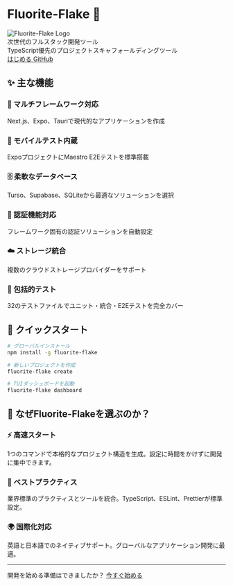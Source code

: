 
<div style={{textAlign: 'center', padding: '4rem 0 2rem 0'}}>

# Fluorite-Flake 🚀

<Bleed>
  <div style={{display: 'flex', justifyContent: 'center', alignItems: 'center', margin: '2rem 0'}}>
    <img src="/fluorite-flake-logo.png" alt="Fluorite-Flake Logo" style={{width: '256px', height: '256px', display: 'block'}} />
  </div>
</Bleed>


<div style={{fontSize: '1.25rem', color: '#666', margin: '1rem 0 3rem 0', lineHeight: '1.6'}}>
次世代のフルスタック開発ツール<br />
TypeScript優先のプロジェクトスキャフォールディングツール
</div>

<div style={{display: 'flex', gap: '1rem', justifyContent: 'center', flexWrap: 'wrap', margin: '2rem 0'}}>
  <a href="/ja-JP/get-started" style={{
    display: 'inline-block',
    padding: '0.75rem 1.5rem',
    backgroundColor: '#0070f3',
    color: 'white',
    borderRadius: '0.5rem',
    textDecoration: 'none',
    fontWeight: 'bold',
    whiteSpace: 'nowrap'
  }}>
    はじめる
  </a>
  <a href="https://github.com/kotsutsumi/fluorite-flake" style={{
    display: 'inline-block',
    padding: '0.75rem 1.5rem',
    border: '1px solid #0070f3',
    color: '#0070f3',
    borderRadius: '0.5rem',
    textDecoration: 'none',
    fontWeight: 'bold',
    whiteSpace: 'nowrap'
  }}>
    GitHub
  </a>
</div>

</div>

## ✨ 主な機能

<div style={{display: 'grid', gridTemplateColumns: 'repeat(auto-fit, minmax(250px, 1fr))', gap: '1.5rem', margin: '2rem 0'}}>

<div style={{padding: '1.5rem', border: '1px solid #e1e5e9', borderRadius: '0.5rem', backgroundColor: '#fafafa'}}>
  <h3 style={{margin: '0 0 1rem 0', color: '#0070f3'}}>🎯 マルチフレームワーク対応</h3>
  <span style={{margin: 0, color: '#666', fontSize: '0.9rem', display: 'block'}}>
    Next.js、Expo、Tauriで現代的なアプリケーションを作成
  </span>
</div>

<div style={{padding: '1.5rem', border: '1px solid #e1e5e9', borderRadius: '0.5rem', backgroundColor: '#fafafa'}}>
  <h3 style={{margin: '0 0 1rem 0', color: '#0070f3'}}>📱 モバイルテスト内蔵</h3>
  <span style={{margin: 0, color: '#666', fontSize: '0.9rem', display: 'block'}}>
    ExpoプロジェクトにMaestro E2Eテストを標準搭載
  </span>
</div>

<div style={{padding: '1.5rem', border: '1px solid #e1e5e9', borderRadius: '0.5rem', backgroundColor: '#fafafa'}}>
  <h3 style={{margin: '0 0 1rem 0', color: '#0070f3'}}>🗄️ 柔軟なデータベース</h3>
  <span style={{margin: 0, color: '#666', fontSize: '0.9rem', display: 'block'}}>
    Turso、Supabase、SQLiteから最適なソリューションを選択
  </span>
</div>

<div style={{padding: '1.5rem', border: '1px solid #e1e5e9', borderRadius: '0.5rem', backgroundColor: '#fafafa'}}>
  <h3 style={{margin: '0 0 1rem 0', color: '#0070f3'}}>🔐 認証機能対応</h3>
  <span style={{margin: 0, color: '#666', fontSize: '0.9rem', display: 'block'}}>
    フレームワーク固有の認証ソリューションを自動設定
  </span>
</div>

<div style={{padding: '1.5rem', border: '1px solid #e1e5e9', borderRadius: '0.5rem', backgroundColor: '#fafafa'}}>
  <h3 style={{margin: '0 0 1rem 0', color: '#0070f3'}}>☁️ ストレージ統合</h3>
  <span style={{margin: 0, color: '#666', fontSize: '0.9rem', display: 'block'}}>
    複数のクラウドストレージプロバイダーをサポート
  </span>
</div>

<div style={{padding: '1.5rem', border: '1px solid #e1e5e9', borderRadius: '0.5rem', backgroundColor: '#fafafa'}}>
  <h3 style={{margin: '0 0 1rem 0', color: '#0070f3'}}>🧪 包括的テスト</h3>
  <span style={{margin: 0, color: '#666', fontSize: '0.9rem', display: 'block'}}>
    32のテストファイルでユニット・統合・E2Eテストを完全カバー
  </span>
</div>

</div>

## 🚀 クイックスタート

```bash
# グローバルインストール
npm install -g fluorite-flake

# 新しいプロジェクトを作成
fluorite-flake create

# TUIダッシュボードを起動
fluorite-flake dashboard
```

## 🌟 なぜFluorite-Flakeを選ぶのか？

<div style={{display: 'grid', gridTemplateColumns: 'repeat(auto-fit, minmax(300px, 1fr))', gap: '2rem', margin: '2rem 0'}}>

<div style={{padding: '1.5rem', border: '1px solid #e1e5e9', borderRadius: '0.5rem'}}>
  <h3 style={{margin: '0 0 1rem 0', color: '#0070f3'}}>⚡ 高速スタート</h3>
  <span style={{margin: 0, color: '#666', display: 'block'}}>
    1つのコマンドで本格的なプロジェクト構造を生成。設定に時間をかけずに開発に集中できます。
  </span>
</div>

<div style={{padding: '1.5rem', border: '1px solid #e1e5e9', borderRadius: '0.5rem'}}>
  <h3 style={{margin: '0 0 1rem 0', color: '#0070f3'}}>🎯 ベストプラクティス</h3>
  <span style={{margin: 0, color: '#666', display: 'block'}}>
    業界標準のプラクティスとツールを統合。TypeScript、ESLint、Prettierが標準設定。
  </span>
</div>

<div style={{padding: '1.5rem', border: '1px solid #e1e5e9', borderRadius: '0.5rem'}}>
  <h3 style={{margin: '0 0 1rem 0', color: '#0070f3'}}>🌍 国際化対応</h3>
  <span style={{margin: 0, color: '#666', display: 'block'}}>
    英語と日本語でのネイティブサポート。グローバルなアプリケーション開発に最適。
  </span>
</div>

</div>

---

<div style={{textAlign: 'center', padding: '2rem 0'}}>
  <span style={{color: '#666', margin: '0 0 1rem 0', display: 'block'}}>
    開発を始める準備はできましたか？
  </span>
  <a href="/ja-JP/docs/get-started" style={{
    display: 'inline-block',
    padding: '1rem 2rem',
    backgroundColor: '#0070f3',
    color: 'white',
    borderRadius: '0.5rem',
    textDecoration: 'none',
    fontWeight: 'bold',
    fontSize: '1.1rem',
    whiteSpace: 'nowrap'
  }}>
    今すぐ始める
  </a>
</div>

